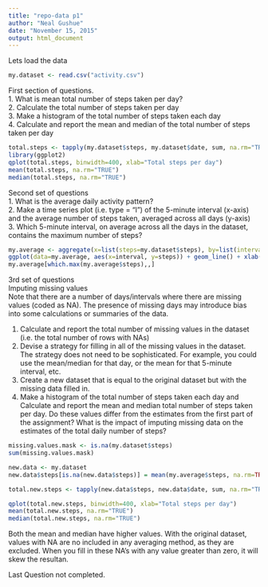 ```yaml
---
title: "repo-data p1"
author: "Neal Gushue"
date: "November 15, 2015"
output: html_document
---
```

Lets load the data 
```r
my.dataset <- read.csv("activity.csv")
```

First section of questions.  
1. What is mean total number of steps taken per day?  
2. Calculate the total number of steps taken per day  
3. Make a histogram of the total number of steps taken each day  
4. Calculate and report the mean and median of the total number of steps taken per day  
```r
total.steps <- tapply(my.dataset$steps, my.dataset$date, sum, na.rm="TRUE")
library(ggplot2)
qplot(total.steps, binwidth=400, xlab="Total steps per day")
mean(total.steps, na.rm="TRUE")
median(total.steps, na.rm="TRUE")
```

Second set of questions  
1. What is the average daily activity pattern?  
2. Make a time series plot (i.e. type = "l") of the 5-minute interval (x-axis) and the average number of steps taken, averaged across all days (y-axis)  
3. Which 5-minute interval, on average across all the days in the dataset, contains the maximum number of steps?  
```r
my.average <- aggregate(x=list(steps=my.dataset$steps), by=list(interval=my.dataset$interval), mean, na.rm="TRUE")
ggplot(data=my.average, aes(x=interval, y=steps)) + geom_line() + xlab("5-Min Interval") + ylab("Average # of Steps")
my.average[which.max(my.average$steps),,]
```

3rd set of questions   
Imputing missing values  
Note that there are a number of days/intervals where there are missing values (coded as NA). The presence of missing days may introduce bias into some calculations or summaries of the data.  

1. Calculate and report the total number of missing values in the dataset (i.e. the total number of rows with NAs)  
2. Devise a strategy for filling in all of the missing values in the dataset. The strategy does not need to be sophisticated. For example, you could use the mean/median for that day, or the mean for that 5-minute interval, etc.  
3. Create a new dataset that is equal to the original dataset but with the missing data filled in.  
4. Make a histogram of the total number of steps taken each day and Calculate and report the mean and median total number of steps taken per day. Do these values differ from the estimates from the first part of the assignment? What is the impact of imputing missing data on the estimates of the total daily number of steps?  
```r

missing.values.mask <- is.na(my.dataset$steps)
sum(missing.values.mask)

new.data <- my.dataset
new.data$steps[is.na(new.data$steps)] = mean(my.average$steps, na.rm=TRUE)

total.new.steps <- tapply(new.data$steps, new.data$date, sum, na.rm="TRUE")

qplot(total.new.steps, binwidth=400, xlab="Total steps per day")
mean(total.new.steps, na.rm="TRUE")
median(total.new.steps, na.rm="TRUE")
```
Both the mean and median have higher values.  With the original dataset, values with NA are no included in any averaging method, as they are excluded.  When you fill in these NA's with any value greater than zero, it will skew the resultan. 

Last Question not completed.  

